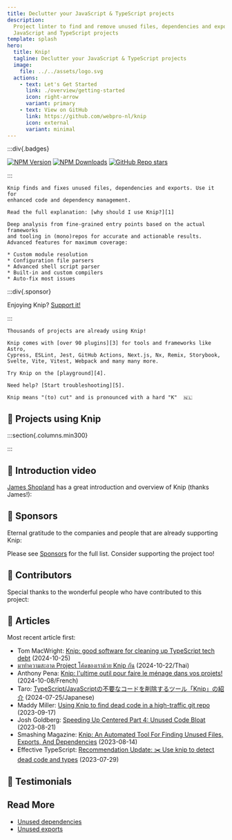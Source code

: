 ```yaml
---
title: Declutter your JavaScript & TypeScript projects
description:
  Project linter to find and remove unused files, dependencies and exports in
  JavaScript and TypeScript projects
template: splash
hero:
  title: Knip!
  tagline: Declutter your JavaScript & TypeScript projects
  image:
    file: ../../assets/logo.svg
  actions:
    - text: Let's Get Started
      link: ./overview/getting-started
      icon: right-arrow
      variant: primary
    - text: View on GitHub
      link: https://github.com/webpro-nl/knip
      icon: external
      variant: minimal
---
```



:::div{.badges}

[![NPM Version](https://img.shields.io/npm/v/knip?color=f56e0f)](https://www.npmjs.com/package/knip)
[![NPM Downloads](https://img.shields.io/npm/dm/knip?color=f56e0f)](https://www.npmjs.com/package/knip)
[![GitHub Repo stars](https://img.shields.io/github/stars/webpro-nl/knip?style=flat&color=f56e0f)](https://github.com/webpro-nl/knip)

:::

<CardGrid>
  <Card title="Why?" icon="approve-check">

    Knip finds and fixes unused files, dependencies and exports. Use it for
    enhanced code and dependency management.

    Read the full explanation: [why should I use Knip?][1]

  </Card>

  <Card title="How?" icon="setting">

    Deep analysis from fine-grained entry points based on the actual frameworks
    and tooling in (mono)repos for accurate and actionable results.
    Advanced features for maximum coverage:

    * Custom module resolution
    * Configuration file parsers
    * Advanced shell script parser
    * Built-in and custom compilers
    * Auto-fix most issues

  </Card>
</CardGrid>

:::div{.sponsor}

Enjoying Knip? [Support it!][2]

:::

<CardGrid stagger>
  <Card title="Battle-tested" icon="approve-check">

    Thousands of projects are already using Knip!

  </Card>

  <Card title="Plugins" icon="open-book">

    Knip comes with [over 90 plugins][3] for tools and frameworks like Astro,
    Cypress, ESLint, Jest, GitHub Actions, Next.js, Nx, Remix, Storybook,
    Svelte, Vite, Vitest, Webpack and many many more.

  </Card>

  <Card title="Playground" icon="rocket">

    Try Knip on the [playground][4].

  </Card>

  <Card title="Troubleshooting" icon="warning">

    Need help? [Start troubleshooting][5].

  </Card>

  <Card title="/'knɪp/" icon="translate">

    Knip means "(to) cut" and is pronounced with a hard "K"  🇳🇱

  </Card>
</CardGrid>

## 🧡 Projects using Knip

:::section{.columns.min300}

<Projects />

:::

## 🧡 Introduction video

[James Shopland][6] has a great introduction and overview of Knip (thanks
James!):

<YouTube id="uhEkgWt-pUM" />

## 🧡 Sponsors

Eternal gratitude to the companies and people that are already supporting Knip:

<Sponsors direction="row" showAll={false} />

Please see [Sponsors][2] for the full list. Consider supporting the project too!

## 🧡 Contributors

Special thanks to the wonderful people who have contributed to this project:

<Contributors />

## 🧡 Articles

Most recent article first:

- Tom MacWright: [Knip: good software for cleaning up TypeScript tech debt][7]
  (2024-10-25)
- [มาทำความสะอาด Project โค้ดของเราด้วย Knip กัน][8] (2024-10-22/Thai)
- Anthony Pena: [Knip: l'ultime outil pour faire le ménage dans vos projets!][9]
  (2024-10-08/French)
- Taro: [TypeScript/JavaScriptの不要なコードを削除するツール「Knip」の紹介][10]
  (2024-07-25/Japanese)
- Maddy Miller: [Using Knip to find dead code in a high-traffic git repo][11]
  (2023-09-17)
- Josh Goldberg: [Speeding Up Centered Part 4: Unused Code Bloat][12]
  (2023-08-21)
- Smashing Magazine: [Knip: An Automated Tool For Finding Unused Files, Exports,
  And Dependencies][13] (2023-08-14)
- Effective TypeScript: [Recommendation Update: ✂️ Use knip to detect dead code
  and types][14] (2023-07-29)

## 🧡 Testimonials

<Posts />

## Read More

- [Unused dependencies][15]
- [Unused exports][16]

[1]: ./explanations/why-use-knip.md
[2]: ./sponsors
[3]: ./reference/plugins.md
[4]: ./playground
[5]: ./guides/troubleshooting.md
[6]: https://www.jamesshopland.com
[7]: https://macwright.com/2024/10/25/good-software-knip
[8]:
  https://engineering.thinknet.co.th/%E0%B8%A1%E0%B8%B2%E0%B8%97%E0%B8%B3%E0%B8%84%E0%B8%A7%E0%B8%B2%E0%B8%A1%E0%B8%AA%E0%B8%B0%E0%B8%AD%E0%B8%B2%E0%B8%94-project-%E0%B9%82%E0%B8%84%E0%B9%89%E0%B8%94%E0%B8%82%E0%B8%AD%E0%B8%87%E0%B9%80%E0%B8%A3%E0%B8%B2%E0%B8%94%E0%B9%89%E0%B8%A7%E0%B8%A2-knip-%E0%B8%81%E0%B8%B1%E0%B8%99-20dbd65f6b58
[9]:
  https://k49.fr.nf/knip-l-ultime-outil-pour-faire-le-menage-dans-vos-projets/
[10]: https://tech.basemachina.jp/entry/introduction-knip
[11]: https://madelinemiller.dev/blog/knip-dead-code/
[12]:
  https://www.joshuakgoldberg.com/blog/speeding-up-centered-part-4-unused-code-bloat/
[13]:
  https://www.smashingmagazine.com/2023/08/knip-automated-tool-find-unused-files-exports-dependencies/
[14]: https://effectivetypescript.com/2023/07/29/knip/
[15]: ./typescript/unused-dependencies.md
[16]: ./typescript/unused-exports.md
